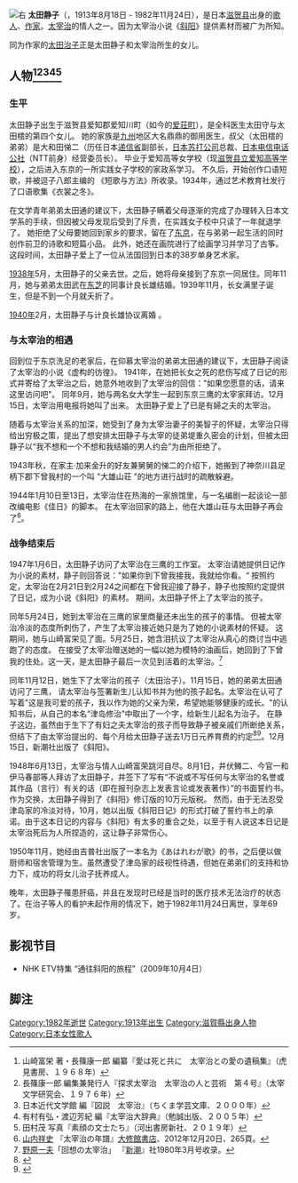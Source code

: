 {{Refimprove|time=2020-09-13T07:14:51+00:00}}
[[File:SizukoOota.jpg|右]]
'''太田静子'''（{{lang-ja|おおた しずこ}}，1913年8月18日 - 1982年11月24日），是日本[[滋贺县|滋贺县]]出身的[[歌人|歌人]]、[[作者|作家]]。[[太宰治|太宰治]]的情人之一。因为太宰治小说《[[斜陽_(小說)|斜阳]]》提供素材而被广为所知。

同为作家的[[太田治子|太田治子]]正是太田静子和太宰治所生的女儿。

== 人物<ref>山崎富栄 著・長篠康一郎 編纂『愛は死と共に　太宰治との愛の遺稿集』（虎見書房、１９６８年）</ref><ref>長篠康一郎 編集兼発行人『探求太宰治　太宰治の人と芸術　第４号』（太宰文学研究会、１９７６年）</ref><ref>日本近代文学館 編『図説　太宰治』（ちくま学芸文庫、２０００年）</ref><ref>有村有弘・渡辺芳紀 編『太宰治大辞典』（勉誠出版、２００５年）</ref><ref>田村茂 写真『素顔の文士たち』（河出書房新社、２０１９年）</ref>==

=== 生平 ===
太田静子出生于滋贺县爱知郡爱知川町（如今的[[愛莊町|爱荘町]]），是全科医生太田守与太田橒的第四个女儿。 她的家族是[[九州_(日本)|九州]]地区大名鼎鼎的御用医生，叔父（太田橒的弟弟）是大和田悌二（历任日本[[遞信省_(日本)|递信省]]副部长，[[日本苏打公司|日本苏打公司]]总裁、[[日本电信电话公社|日本电信电话公社]]（NTT前身）经营委员长）。 毕业于爱知高等女学校（现[[滋贺县立爱知高等学校|滋贺县立爱知高等学校]]），之后进入东京的一所实践女子学校的家政系学习。 不久后，开始创作口语短歌，并被逗子八郎主编的 《短歌与方法》所收录。1934年，通过艺术教育社发行了口语歌集《衣裳之冬》。

在文学青年弟弟太田通的建议下，太田静子瞒着父母逐渐的完成了办理转入日本文学系的手续，但因被父母发现后受到了斥责，在实践女子校中只读了一年就退学了。 她拒绝了父母要她回到家乡的要求，留在了[[东京|东京]]，在与弟弟一起生活的同时创作前卫的诗歌和短篇小品。 此外，她还在画院进行了绘画学习并学习了古筝。 这段时间，太田静子爱上了一位从法国回到日本的38岁单身艺术家。

[[1938年|1938年]]5月，太田静子的父亲去世。之后，她将母亲接到了东京一同居住。同年11月，她与弟弟太田武在[[东芝|东芝]]的同事计良长雄结婚。1939年11月，长女满里子诞生，但是不到一个月就夭折了。

[[1940年|1940年]]2月，太田静子与计良长雄协议离婚 。

=== 与太宰治的相遇 ===
回到位于东京洗足的老家后，在仰慕太宰治的弟弟太田通的建议下，太田静子阅读了太宰治的小说《虚构的彷徨》。 1941年，在她把长女之死的悲伤写成了日记的形式并寄给了太宰治之后，她意外地收到了太宰治的回信："如果您愿意的话，请来这里访问吧"。 同年9月，她与两名女大学生一起到东京三鹰的太宰家拜访。12月15日，太宰治用电报将她叫了出来。 太田静子爱上了已是有婦之夫的太宰治。

随着与太宰治关系的加深，她受到了身为太宰治妻子的美智子的怀疑，太宰治只得给出穷极之策，提出了想安排太田静子与太宰的徒弟堤重久密会的计划，但被太田静子以“我不想和一个不想和我结婚的男人约会”为由所拒绝了。

1943年秋，在家主·加来金升的好友兼舅舅的悌二的介绍下，她搬到了神奈川县足柄下郡下曾我村的一个叫 "大雄山荘 "的地方进行战时的疏散躲避。

1944年1月10日至13日，太宰治住在热海的一家旅馆里，与一名编剧一起谈论一部改编电影《佳日》的脚本。 在太宰治回家的路上，他在大雄山荘与太田静子再会了<ref>[[山内祥史|山内祥史]] 『太宰治の年譜』[[大修館書店|大修館書店]]、2012年12月20日、265頁。</ref>。

=== 战争结束后 ===
1947年1月6日，太田静子访问了太宰治在三鹰的工作室。 太宰治请她提供日记作为小说的素材，静子则回答说："如果你到下曾我接我，我就给你看。“ 按照约定，太宰治在2月21日到2月24之间都在下曾我迎接了静子，静子也按照约定提供了日记，成为小说《斜阳》的素材。 期间，太田静子怀上了太宰治的孩子。

同年5月24日，她到太宰治在三鹰的家里商量还未出生的孩子的事情。 但被太宰治冷淡的态度所刺伤了，产生了太宰治接近她只是为了她的小说素材的怀疑。 这期间，她与山崎富栄见了面。5月25日，她含泪抗议了太宰治从真心的商讨当中逃跑了的态度。 在接受了太宰治赠送她的一幅以她为模特的油画后，她回到了下曾我的住处。这一天，是太田静子最后一次见到活着的太宰治。<ref>[[野原一夫|野原一夫]]「回想の太宰治」 『[[新潮|新潮]]』社1980年3月号收录。</ref>

同年11月12日，她生下了太宰治的孩子（太田治子）。11月15日，她的弟弟太田通访问了三鹰， 请太宰治与签署新生儿认知书并为他的孩子起名。太宰治在认可了写着"这是我可爱的孩子，我以作为她的父亲为荣，希望她能够健康的成长。"的认知书后，从自己的本名“津岛修治”中取出了一个字，给新生儿起名为治子。 在静子这边，虽然由于生下了有妇之夫太宰治的孩子而导致静子被亲戚们所断绝关系，但结下了由太宰治提出的、每个月给太田静子送去1万日元养育费的约定<ref>{{Cite web |url=https://cdn-ak.f.st-hatena.com/images/fotolife/s/shige97/20200412/20200412175918.jpg |title=存档副本 |access-date=2020-09-15 |archive-date=2020-09-15 |archive-url=https://web.archive.org/web/20200915051934/https://cdn-ak.f.st-hatena.com/images/fotolife/s/shige97/20200412/20200412175918.jpg |dead-url=no }}</ref><ref>{{Cite web |url=https://memory-palace.hatenablog.com/entry/%E6%97%A5%E3%82%81%E3%81%8F%E3%82%8A%E5%A4%AA%E5%AE%B0%E6%B2%BB%23107 |title=存档副本 |accessdate=2020-09-15 |archive-date=2020-06-24 |archive-url=https://web.archive.org/web/20200624081517/https://memory-palace.hatenablog.com/entry/%E6%97%A5%E3%82%81%E3%81%8F%E3%82%8A%E5%A4%AA%E5%AE%B0%E6%B2%BB |dead-url=no }}</ref>。12月15日，新潮社出版了《斜阳》。

1948年6月13日，太宰治与情人山崎富荣跳河自尽。8月1日，井伏鳟二、今官一和伊马春部等人拜访了太田静子，并签下了写有“不说或不写任何与太宰治的名誉或其作品（言行）有关的话（即在报刊杂志上发表言论或发表著作）”的书面誓约书。作为交换，太田静子得到了《斜阳》修订版的10万元版税。 然而，由于无法忍受津岛家的冷淡对待，10月，她以出版《斜阳日记》的形式打破了誓约书上的承诺。由于这本日记的内容与《斜阳》有太多的重合之处，以至于有人说这本日记是太宰治死后为人所捏造的，这让静子非常伤心。

1950年11月，她经由吉普社出版了一本名为《あはれわが歌》的书，之后便以做厨师和宿舍管理为生。虽然遭受了津岛家的歧视性待遇，但她在弟弟们的支持和协力下，成功的将女儿治子抚养成人。

晚年，太田静子罹患肝癌，并且在发现时已经是当时的医疗技术无法治疗的状态了。在治子等人的看护未起作用的情况下，她于1982年11月24日离世，享年69岁。

== 影视节目 ==

* NHK ETV特集 “通往斜阳的旅程”（2009年10月4日）

== 脚注 ==
{{Reflist}}{{Reflist}}

[[Category:1982年逝世|Category:1982年逝世]]
[[Category:1913年出生|Category:1913年出生]]
[[Category:滋賀縣出身人物|Category:滋賀縣出身人物]]
[[Category:日本女性歌人|Category:日本女性歌人]]